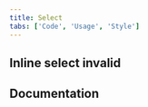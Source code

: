 ```yaml
---
title: Select
tabs: ['Code', 'Usage', 'Style']
---
```


<ComponentCode
  name="Select"
  component="select"
  variation="select"
  hasReactVersion="select--default"
  hasLightVersion
  hasReactVersion="select--default"
  hasVueVersion="select--default"
  hasAngularVersion="?path=/story/select--basic"
  codepen="oOxzmZ"
/>
<ComponentCode
  name="Select with helper text"
  component="select"
  variation="select--helpertext"
  hasReactVersion="select--default"
  hasVueVersion="select--default&knob-helper%20text=helpful%20text"
  codepen="wZGzZY"
/>

<ComponentCode
  name="Select invalid"
  component="select"
  variation="select--invalid"
  hasReactVersion="select--default"
  hasVueVersion="select--default&knob-invalid%20message=Invalid selection"
  codepen="MRyjMg"
/>

<ComponentCode
  name="Inline select"
  component="select"
  variation="select--inline"
  hasReactVersion="select--default"
  hasVueVersion="select--default&knob-inline=true"
  hasAngularVersion="?path=/story/select--basic&knob-Theme=dark&knob-Display=inline"
  codepen="qwZaer"
/>
<ComponentCode
  name="Inline select with helper text"
  component="select"
  variation="select--helpertextinline"
  hasReactVersion="select--default"
  hasVueVersion="select--default&knob-inline=true&knob-helper%20text=helpful%20text"
  codepen="VNammQ"
/>

## Inline select invalid

<ComponentCode
  name="Inline select invalid"
  component="select"
  variation="select--inlineinvalid"
  hasReactVersion="select--default"
  hasVueVersion="select--default&knob-inline=true&knob-invalid%20message=Invalid selection"
  codepen="ZZWBLQ"></ComponentCode>

## Documentation

<ComponentDocs component="select"></ComponentDocs>
